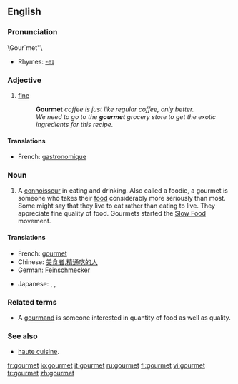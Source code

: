 {{see|Gourmet}}

==English==
{{wikipedia}}

===Pronunciation===
\Gour`met"\
*Rhymes: [[Rhymes:English:-eɪ|-eɪ]]

===Adjective===
{{en-adj|-}}

# {{context|of food}} [[fine]]
#:'''Gourmet''' ''coffee is just like regular coffee, only better.''
#:''We need to go to the '''gourmet''' grocery store to get the exotic ingredients for this recipe.''

====Translations====
*French: [[gastronomique]]

===Noun===
{{en-noun}}

# A [[connoisseur]] in eating and drinking. Also called a foodie, a gourmet is someone who takes their [[food]] considerably more seriously than most. Some might say that they live to eat rather than eating to live. They appreciate fine quality of food. Gourmets started the [http://en.wikipedia.org/wiki/Slow_Food Slow Food] movement.

====Translations====
{{trans-top|a connoisseur}}
*French: [[gourmet]] {{m}}
*Chinese: [[美食者]],[[精通吃的人]]
*German: [[Feinschmecker]]
{{trans-mid}}
* Japanese: {{t|ja|sc=Jpan|食通|tr=shokutsū}}, {{t|ja|sc=Jpan|美食家|tr=bishoku-ka}}, {{t|ja|sc=Jpan|グルメ|tr=gurume}}
{{trans-bottom}}

===Related terms===
*A [[gourmand]] is someone interested in quantity of food as well as quality.

===See also===
* [[haute cuisine]].

[[fr:gourmet]]
[[io:gourmet]]
[[it:gourmet]]
[[ru:gourmet]]
[[fi:gourmet]]
[[vi:gourmet]]
[[tr:gourmet]]
[[zh:gourmet]]
